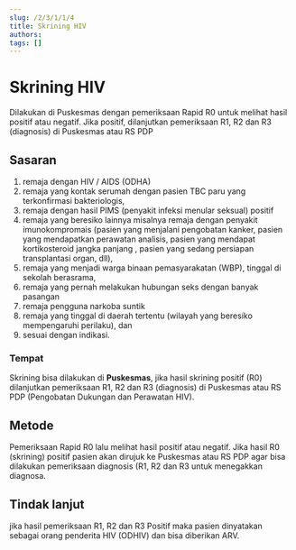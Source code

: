 ```yaml
---
slug: /2/3/1/1/4
title: Skrining HIV
authors: 
tags: []
---
```


# Skrining HIV
Dilakukan di Puskesmas dengan pemeriksaan Rapid R0 untuk melihat hasil positif atau negatif. Jika positif, dilanjutkan pemeriksaan R1, R2 dan R3 (diagnosis) di Puskesmas atau RS PDP

## Sasaran
1. remaja dengan HIV / AIDS (ODHA)
2. remaja yang kontak serumah dengan pasien TBC paru yang terkonfirmasi bakteriologis,
3. remaja dengan hasil PIMS (penyakit infeksi menular seksual) positif
4. remaja yang beresiko lainnya misalnya remaja dengan penyakit imunokompromais (pasien yang menjalani pengobatan kanker, pasien yang mendapatkan perawatan analisis, pasien yang mendapat kortikosteroid jangka panjang , pasien yang sedang persiapan transplantasi organ, dll),
5. remaja yang menjadi warga binaan pemasyarakatan (WBP), tinggal di sekolah berasrama,
6. remaja yang pernah melakukan hubungan seks dengan banyak pasangan
7. remaja pengguna narkoba suntik
8. remaja yang tinggal di daerah tertentu (wilayah yang beresiko mempengaruhi perilaku), dan
9. sesuai dengan indikasi.

### Tempat 
Skrining bisa dilakukan di **Puskesmas**, jika hasil skrining positif (R0) dilanjutkan pemeriksaan R1, R2 dan R3 (diagnosis) di Puskesmas atau RS PDP (Pengobatan Dukungan dan Perawatan HIV).

## Metode
Pemeriksaan Rapid R0 lalu melihat hasil positif atau negatif. Jika hasil R0 (skrining) positif pasien akan dirujuk ke Puskesmas atau RS PDP agar bisa dilakukan pemeriksaan diagnosis (R1, R2 dan R3 untuk menegakkan diagnosa.

## Tindak lanjut
jika hasil pemeriksaan R1, R2 dan R3 Positif maka pasien dinyatakan sebagai orang penderita HIV (ODHIV) dan bisa diberikan ARV.
